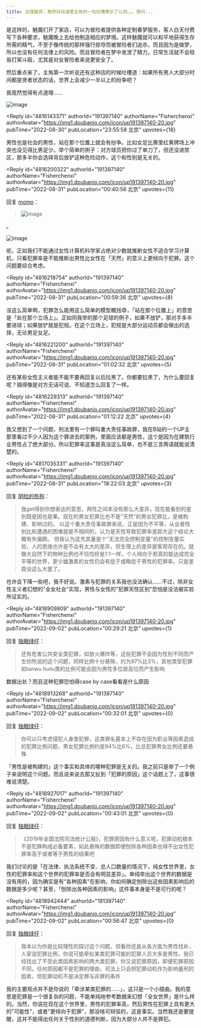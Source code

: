 ```yaml
---
title: 古怪脑洞｜竟然对动漫里主角的一句吐槽表示了认同。。。想问...
---
```



<Forum groupName="古怪问题研究中心" groupUrl="https://www.douban.com/group/philosophasters/" archivedAt="2025-05-16T15:06:25.175Z">
  <Post
    id="273958940"
    title="古怪脑洞｜竟然对动漫里主角的一句吐槽表示了认同。。。想问..."
    url="https://www.douban.com/group/topic/273958940/?_spm_id=MTk4NjA5MTI2"
    pubTime="2022-09-09"
    highlightUserId="191397140"
  >
是这样的，魅魔们开了家店，可以为冒险者提供各种定制春梦服务，客人白天付费写下各种要求，魅魔晚上去给他制造相应的梦境。这样魅魔就可以和平地获得生存所需的精气，不至于像传统的那样强行掠夺而被冒险者们追杀，而且因为是做梦，所以也没有任何法律上的风险。而且冒险者在梦中发泄了精力，日常生活就不会轻易打架斗殴，尤其是对女冒险者来说更安全了。

然后重点来了，主角第一次听说还有这种店的时候吐槽道：如果所有男人大部分时间都是贤者状态的话，世界上会减少一半以上的纷争吧？

我竟然觉得有点道理......

![image](https://img1.doubanio.com/view/group_topic/l/public/p568399980.webp)



<Reply
  id="4816143371"
  authorId="191397140"
  authorName="Fisherchenxi"
  authorAvatar="https://img1.doubanio.com/icon/up191397140-20.jpg"
  pubTime="2022-08-30"
  pubLocation="23:55:58 北京"
  upvotes={18}
>
男性也是社会的男性，站在那个位置上就会有纷争。比如女足比赛里红黄牌场上冲突也没见得比男足少。举个简单的例子：对方球员把你过了单刀了，但还没进禁区，那多半你会选择背后放铲这种危险动作，这个和性别是无关的。
</Reply>

<Reply
  id="4816200322"
  authorId="191397140"
  authorName="Fisherchenxi"
  authorAvatar="https://img1.doubanio.com/icon/up191397140-20.jpg"
  pubTime="2022-08-31"
  pubLocation="00:40:56 北京"
  upvotes={11}
>
回复 [momo](https://www.douban.com/people/64032609/)：
> ![image](https://img3.doubanio.com/view/richtext/large/public/p406539092.jpg)

。

![image](https://img3.doubanio.com/view/richtext/s/public/p406539092.jpg)

呃，正如我们不能通过女性计算机科学家占绝对少数就推断女性不适合学习计算机，只看犯罪率是不能推断出男性比女性在「天然」的意义上更倾向于犯罪。这个问题要综合考虑。
</Reply>

<Reply
  id="4816218754"
  authorId="191397140"
  authorName="Fisherchenxi"
  authorAvatar="https://img1.doubanio.com/icon/up191397140-20.jpg"
  pubTime="2022-08-31"
  pubLocation="00:59:36 北京"
  upvotes={8}
>
没这么简单啊，犯罪怎么能用这么简单的模型概括😨，「站在那个位置上」的意思是「处在那个立场上」。正如同我举的那个足球的例子，如果不放铲，那对手多半要进球；如果放铲就是犯规。在这个立场上，犯规是大部分运动员都会做出的选择，无论男足女足。
</Reply>

<Reply
  id="4816221200"
  authorId="191397140"
  authorName="Fisherchenxi"
  authorAvatar="https://img1.doubanio.com/icon/up191397140-20.jpg"
  pubTime="2022-08-31"
  pubLocation="01:02:32 北京"
  upvotes={5}
>
还有某些女性主义者能不能不要再回复以后拉黑了。你都要拉黑了，为什么要回复呢？搞得像是对方无话可说、不知道怎么回复了一样。
</Reply>

<Reply
  id="4816229313"
  authorId="191397140"
  authorName="Fisherchenxi"
  authorAvatar="https://img1.doubanio.com/icon/up191397140-20.jpg"
  pubTime="2022-08-31"
  pubLocation="01:12:22 北京"
  upvotes={4}
>
我又想到了一个问题，刑法里有一个罪叫重大责任事故罪，我在B站的一个UP主那里看过不少人因为这个罪进去的案例，里面应该都是男性，这个是因为在建筑行业男性占了绝大部分。所以犯罪率这事是真没这么简单，也不是三言两语就能说清楚的。
</Reply>

<Reply
  id="4817035331"
  authorId="191397140"
  authorName="Fisherchenxi"
  authorAvatar="https://img1.doubanio.com/icon/up191397140-20.jpg"
  pubTime="2022-08-31"
  pubLocation="18:22:03 北京"
  upvotes={3}
>
回复 [阴险的热狗](https://www.douban.com/people/191618724/)：
> 我get得到你想表达的意思，两性之间本没有那么大差异，现在能看到的差别既是因也是果。现在的男女犯罪比也不是"天然"的男女犯罪比，是被构建、影响过的。
以这个重大责任事故罪来说，正是因为不平等，从业者性别比和遭遇的困难就是不相同的，认为是天性导致犯罪率差距大这个结论大概有失偏颇。
但我认为这充其量是个"无法完全控制变量"的控制变量实验，人的思维也许是不会有太大的差异，但生理上的差异是客观存在的。就像大自然下的物种比例也不恰恰好是1:1一样，个人倾向于若真的能达成完全平等的世界，更少雄激素的女性仍会有低于或略低于男性的犯罪率，只是差距没这么大罢了。

也许会下降一些吧，我不好说。激素与犯罪的关系我也没法确认......不过，除非女性主义者幻想的"全女社会"实现，男性与女性的"犯罪天性区别"恐怕是没法被实验所证实的。
</Reply>

<Reply
  id="4818909809"
  authorId="191397140"
  authorName="Fisherchenxi"
  authorAvatar="https://img1.doubanio.com/icon/up191397140-20.jpg"
  pubTime="2022-09-02"
  pubLocation="00:29:21 北京"
  upvotes={1}
>
回复 [独眼绿仔](https://www.douban.com/people/222411922/)：
> 还有危害公共安全类犯罪，如放火爆炸等，这些犯罪不会因为性别不同而产生你所说的这个问题，同样比例十分悬殊，约为97%比3%，其他类型犯罪如tanwu
huilu类的比例可能会因为男性多位居高位而产生影响

数据出处？而且这种犯罪恐怕得case by case看看是什么原因
</Reply>

<Reply
  id="4818913268"
  authorId="191397140"
  authorName="Fisherchenxi"
  authorAvatar="https://img1.doubanio.com/icon/up191397140-20.jpg"
  pubTime="2022-09-02"
  pubLocation="00:32:01 北京"
  upvotes={0}
>
回复 [独眼绿仔](https://www.douban.com/people/222411922/)：
> 你可以只考虑侵犯人身类犯罪，这类罪名基本上不存在因为职业等因素造成的犯罪比例问题，男女犯罪比例约是94%比6%，比总犯罪男女比例还要悬殊

「男性是被构建的」这个事实和具体的哪种犯罪是无关的。我之前只是举了一个例子来说明这个问题。而且说来说去那又扯到「犯罪的原因」这个话题上了，这事很难说清楚。
</Reply>

<Reply
  id="4818927017"
  authorId="191397140"
  authorName="Fisherchenxi"
  authorAvatar="https://img1.doubanio.com/icon/up191397140-20.jpg"
  pubTime="2022-09-02"
  pubLocation="00:43:01 北京"
  upvotes={0}
>
回复 [独眼绿仔](https://www.douban.com/people/222411922/)：
> 《2019年全国法院司法统计公报》，犯罪原因有什么意义呢，犯罪动机根本不是犯罪构成必备要素，如此悬殊的数据即便刨除各种因素也得不出女性犯罪率高于或者等于男性的结果吧

我们讨论的是「在法律、执法系统不变、总人口数量的情况下，纯女性世界里，女性的犯罪率和这个世界的犯罪率是否会有明显差异」。单纯举出这个世界的数据是没有用的，因为确实是有"各种因素"在影响，你如何确定刨除出这些因素影响后的数据是多少呢？甚至，「刨除出各种因素的影响」这件事本身是不是可行的呢？
</Reply>

<Reply
  id="4818942444"
  authorId="191397140"
  authorName="Fisherchenxi"
  authorAvatar="https://img1.doubanio.com/icon/up191397140-20.jpg"
  pubTime="2022-09-02"
  pubLocation="00:56:47 北京"
  upvotes={0}
>
回复 [独眼绿仔](https://www.douban.com/people/222411922/)：
> 我本以为你是比较理性的探讨这个问题，但看你还是从各方面为男性找补，人家说犯罪比例，你说可能牵扯某类犯罪可能的犯罪人员大多是男性，我已经找出了不受此类因素影响的两大类犯罪，你又说犯罪原因，即便犯罪原因不同，任何原因都不是犯罪的理由，司法上只会把犯罪动机作为影响量刑的因素，但犯罪动机不是决定罪与非罪的条件

我的主要观点并不是你说的「牵涉某类犯罪的......」，这只是一个小插曲。我的意思是犯罪是一个很复杂的问题，不能单纯地参考数据来幻想「全女世界」是什么样的。当然，你说在现在这个世界里，男性的犯罪率高，然后男性在犯罪上具有更大的"可能性"，或者"更倾向于犯罪"，那没啥可辩驳的，这是事实。当然我还是要提醒，这并不能得出任何关于性别的道德判断，因为大部分人并不是罪犯。
</Reply>
  </Post>
</Forum>

